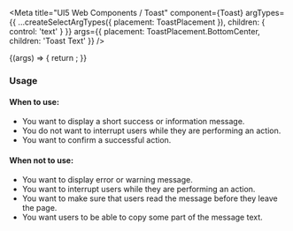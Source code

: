 

<Meta
  title="UI5 Web Components / Toast"
  component={Toast}
  argTypes={{
    ...createSelectArgTypes({ placement: ToastPlacement }),
    children: { control: 'text' }
  }}
  args={{
    placement: ToastPlacement.BottomCenter,
    children: 'Toast Text'
  }}
/>

<DocsHeader />

<Canvas>
  <Story name="Default">
    {(args) => {
      return <Toast {...args} />;
    }}
  </Story>
</Canvas>

<ArgsTable story="." />
<div style={{fontFamily:'var(--sapFontFamily)', fontSize:'var(--sapFontSize)', color:'var(--sapTextColor)'}}>
<h3>Usage</h3>
<h4>When to use:</h4>
<ul>
  <li>You want to display a short success or information message.</li>
  <li>You do not want to interrupt users while they are performing an action.</li>
  <li>You want to confirm a successful action.</li>
</ul>
<h4>When not to use:</h4>
<ul>
  <li>You want to display error or warning message.</li>
  <li>You want to interrupt users while they are performing an action.</li>
  <li>You want to make sure that users read the message before they leave the page.</li>
  <li>You want users to be able to copy some part of the message text.</li>
</ul>
</div>